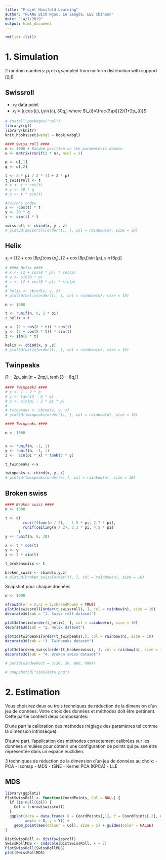```yaml
---
title: "Projet Manifold Learning"
author: "HOANG Bich Ngoc, LA Zangda, LEE Chihoon"
date: "14/1/2019"
output: html_document
---
```

```r
rm(list =ls())

```

# 1. Simulation

2 random numbers: $p_{i}$ et $q_{i}$ sampled from uniform distribution with support [0,1]

## Swissroll
- $x_{i}$: data point
- $x_{i} = [t_{i}\cos(t_{i}),t_{i}\sin(t_{i}),30q_{i}]$ where $t_{i}=\frac{3\pi}{2}(1+2p_{i})$

```r
# install.packages("rgl")
library(rgl)
library(knitr)
knit_hooks$set(webgl = hook_webgl)
```

```r
#### Swiss roll ####
n <- 1000 # Random position on the parameteric domain.
u <- matrix(runif(2 * n), ncol = 2)

p <- u[,1]
q <- u[,2]

t <- 3 * pi / 2 * (1 + 2 * p)
t_swissroll <- t
# x <- t * cos(t)
# y <- 30 * q
# z <- t * sin(t)

#Jairo's codes
x <- -cos(t) * t
y <- 20 * q
z <- sin(t) * t

swissroll <- cbind(x, y , z)
# plot3d(swissroll[order(t), ], col = rainbow(n), size = 10)
```


## Helix
$x_{i}=[(2+\cos(8p_{i}))\cos(p_{i}),(2+\cos(8p_{i}))\sin(p_{i}),\sin(8p_{i})]$

```r
# #### Helix ####
# x <- (2 + cos(8 * p)) * cos(p)
# y <- sin(8 * p)
# z <- (2 + cos(8 * p)) * sin(p)
# 
# helix <- cbind(x, y, z)
# plot3d(helix[order(t), ], col = rainbow(n), size = 10)

```

```r
n <- 1000

t <- runif(n, 0, 2 * pi)
t_helix <-t

x <- (2 + cos(8 * t)) * cos(t)
y <- (2 + cos(8 * t)) * sin(t)
z <- sin(8 * t)

helix <- cbind(x, y ,z)
# plot3d(helix[order(t), ], col = rainbow(n), size = 10)

```

## Twinpeaks

$[1-2p_{i},\sin(\pi-2\pi p_{i}),\tanh(3-6q_{i})]$

```r
#### Twinpeaks ####
# x <- 1 - 2 * p
# y <- tanh(3 - 6 * q) 
# z <- sin(pi - 2 * pi * p)
# 
# twinpeaks <- cbind(x, y, z)
# plot3d(twinpeaks[order(t), ], col = rainbow(n), size = 10)
```

```r
#### Twinpeaks ####

n <- 1000


x <- runif(n, -1, 1)
y <- runif(n, -1, 1)
z <-  sin(pi * x) * tanh(3 * y)

t_twinpeaks <-x

twinpeaks <- cbind(x, y, z)
# plot3d(twinpeaks[order(x),], col = rainbow(n), size = 10)
```


## Broken swiss

```r
#### Broken swiss ####
n <- 1000

t <- c(
        runif(floor(n / 2),   1.5 * pi, 2.7 * pi),
        runif(ceiling(n / 2), 3.3 * pi, 4.5 * pi)
      )
y <- runif(n, 0, 30)

x <- t * cos(t)
y <- y
z <- t * sin(t)

t_brokenswiss <- t

broken_swiss <- cbind(x,y,z)
# plot3d(broken_swiss[order(t), ], col = rainbow(n), size = 10)
```

Snapshot pour chaque données
```r
n <- 1000

mfrow3d(nr = 2,nc = 2,sharedMouse = TRUE)
plot3d(swissroll[order(t_swissroll), ], col = rainbow(n), size = 10)
decorate3d(sub = "1. Swiss roll dataset")

plot3d(helix[order(t_helix), ], col = rainbow(n), size = 10)
decorate3d(sub = "2. Helix dataset")

plot3d(twinpeaks[order(t_twinpeaks),], col = rainbow(n), size = 10)
decorate3d(sub = "3. Twinpeaks dataset")

plot3d(broken_swiss[order(t_brokenswiss), ], col = rainbow(n), size = 10)
decorate3d(sub = "4. Broken swiss dataset")

# par3d(windowRect = c(20, 30, 800, 800))

# snapshot3d("simuldata.png")
```

# 2. Estimation

Vous choisirez deux ou trois techniques de réduction de la dimension d’un jeu de données.
Votre choix des données et méthodes doit être pertinent. Cette partie contient deux composantes:

D’une part la calibration des méthodes (réglage des paramètres tel comme la dimension intrinsèque). 

D’autre part, l’application des méthodes correctement calibrées sur les données simulées pour obtenir une configuration de points qui puisse être représentée dans un espace euclidien.

3 techniques de réduction de la dimension d'un jeu de données au choix:
- PCA
- isomap
- MDS
- tSNE
- Kernel PCA (KPCA)
- LLE


## MDS
```r
library(ggplot2)
PlotSwissRoll <- function(CoordPoints, Col = NULL) {
  if (is.null(Col)) {
    Col = 1:nrow(swissroll)
  }
  ggplot(data = data.frame( X = CoordPoints[,1], Y = CoordPoints[,2], Col = Col),
         aes(x = X, y = Y)) + 
    geom_point(aes(colour = Col), size = 5) + guides(color = FALSE)
}

DistSwissRoll <- dist(swissroll)
SwissRollMDS <- cmdscale(DistSwissRoll, k = 2)
PlotSwissRoll(SwissRollMDS)
plot(SwissRollMDS)
```

